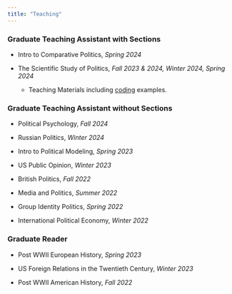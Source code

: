 ```yaml
---
title: "Teaching"
---
```


### **Graduate Teaching Assistant with Sections**

-   Intro to Comparative Politics, *Spring 2024*

-   The Scientific Study of Politics, *Fall 2023 & 2024, Winter 2024, Spring 2024*
      - Teaching Materials including [coding](https://github.com/hbdaarstad/POL-051-Teaching-Materials) examples. 

### **Graduate Teaching Assistant without Sections**

-   Political Psychology, *Fall 2024*

-   Russian Politics, *Winter 2024*

-   Intro to Political Modeling, *Spring 2023*

-   US Public Opinion, *Winter 2023*

-   British Politics, *Fall 2022*

-   Media and Politics, *Summer 2022*

-   Group Identity Politics, *Spring 2022*

-   International Political Economy, *Winter 2022*

### **Graduate Reader**

-   Post WWII European History, *Spring 2023*

-   US Foreign Relations in the Twentieth Century, *Winter 2023*

-   Post WWII American History, *Fall 2022*
